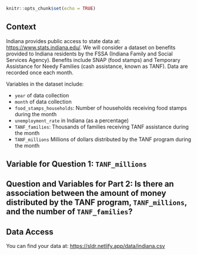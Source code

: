 

```r
knitr::opts_chunk$set(echo = TRUE)
```

## Context

Indiana provides public access to state data at: <https://www.stats.indiana.edu/>. We will consider a dataset on benefits provided to Indiana residents by the FSSA (Indiana Family and Social Services Agency). Benefits include SNAP (food stamps) and Temporary Assistance for Needy Families (cash assistance, known as TANF). Data are recorded once each month.

Variables in the dataset include:

- `year` of data collection
- `month` of data collection
- `food_stamps_households`: Number of households receiving food stamps during the month
- `unemployment_rate` in Indiana (as a percentage)
- `TANF_families`: Thousands of families receiving TANF assistance during the month
- `TANF_millions` Millions of dollars distributed by the TANF program during the month

## Variable for Question 1: `TANF_millions`



## Question and Variables for Part 2: Is there an association between the amount of money distributed by the TANF program, `TANF_millions`, and the number of `TANF_families`?



## Data Access

You can find your data at: <https://sldr.netlify.app/data/indiana.csv>

<!-- ## Notes -->
